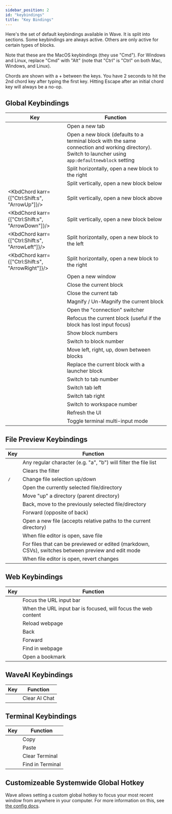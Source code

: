```yaml
---
sidebar_position: 2
id: "keybindings"
title: "Key Bindings"
---
```



<PlatformProvider>

Here's the set of default keybindings available in Wave. It is split into sections.
Some keybindings are always active. Others are only active for certain types of blocks.

Note that these are the MacOS keybindings (they use "Cmd"). For Windows and Linux,
replace "Cmd" with "Alt" (note that "Ctrl" is "Ctrl" on both Mac, Windows, and Linux).

Chords are shown with a + between the keys. You have 2 seconds to hit the 2nd chord key after typing the first key. Hitting Escape after an initial chord key will always be a no-op.

## Global Keybindings

<PlatformSelectorButton />
<div style={{ marginBottom: 20 }}></div>

| Key                                               | Function                                                                                                                                               |
| ------------------------------------------------- | ------------------------------------------------------------------------------------------------------------------------------------------------------ |
| <Kbd k="Cmd:t"/>                                  | Open a new tab                                                                                                                                         |
| <Kbd k="Cmd:n"/>                                  | Open a new block (defaults to a terminal block with the same connection and working directory). Switch to launcher using `app:defaultnewblock` setting |
| <Kbd k="Cmd:d"/>                                  | Split horizontally, open a new block to the right                                                                                                      |
| <Kbd k="Cmd:Shift:d"/>                            | Split vertically, open a new block below                                                                                                               |
| <KbdChord karr={["Ctrl:Shift:s", "ArrowUp"]}/>    | Split vertically, open a new block above                                                                                                               |
| <KbdChord karr={["Ctrl:Shift:s", "ArrowDown"]}/>  | Split vertically, open a new block below                                                                                                               |
| <KbdChord karr={["Ctrl:Shift:s", "ArrowLeft"]}/>  | Split horizontally, open a new block to the left                                                                                                       |
| <KbdChord karr={["Ctrl:Shift:s", "ArrowRight"]}/> | Split horizontally, open a new block to the right                                                                                                      |
| <Kbd k="Cmd:Shift:n"/>                            | Open a new window                                                                                                                                      |
| <Kbd k="Cmd:w"/>                                  | Close the current block                                                                                                                                |
| <Kbd k="Cmd:Shift:w"/>                            | Close the current tab                                                                                                                                  |
| <Kbd k="Cmd:m"/>                                  | Magnify / Un-Magnify the current block                                                                                                                 |
| <Kbd k="Cmd:g"/>                                  | Open the "connection" switcher                                                                                                                         |
| <Kbd k="Cmd:i"/>                                  | Refocus the current block (useful if the block has lost input focus)                                                                                   |
| <Kbd k="Ctrl:Shift"/>                             | Show block numbers                                                                                                                                     |
| <Kbd k="Ctrl:Shift:1-9"/>                         | Switch to block number                                                                                                                                 |
| <Kbd k="Ctrl:Shift:Arrows"/>                      | Move left, right, up, down between blocks                                                                                                              |
| <Kbd k="Ctrl:Shift:k"/>                           | Replace the current block with a launcher block                                                                                                        |
| <Kbd k="Cmd:1-9"/>                                | Switch to tab number                                                                                                                                   |
| <Kbd k="Cmd:["/>                                  | Switch tab left                                                                                                                                        |
| <Kbd k="Cmd:]"/>                                  | Switch tab right                                                                                                                                       |
| <Kbd k="Cmd:Ctrl:1-9"/>                           | Switch to workspace number                                                                                                                             |
| <Kbd k="Cmd:Shift:r"/>                            | Refresh the UI                                                                                                                                         |
| <Kbd k="Ctrl:Shift:i"/>                           | Toggle terminal multi-input mode                                                                                                                       |

## File Preview Keybindings

| Key                                       | Function                                                                                           |
| ----------------------------------------- | -------------------------------------------------------------------------------------------------- |
| <Kbd k="[text]"/>                         | Any regular character (e.g. "a", "b") will filter the file list                                    |
| <Kbd k="Escape"/>                         | Clears the filter                                                                                  |
| <Kbd k="ArrowUp"/> / <Kbd k="ArrowDown"/> | Change file selection up/down                                                                      |
| <Kbd k="Enter"/>                          | Open the currently selected file/directory                                                         |
| <Kbd k="Cmd:ArrowUp"/>                    | Move "up" a directory (parent directory)                                                           |
| <Kbd k="Cmd:ArrowLeft"/>                  | Back, move to the previously selected file/directory                                               |
| <Kbd k="Cmd:ArrowRight"/>                 | Forward (opposite of back)                                                                         |
| <Kbd k="Cmd:o"/>                          | Open a new file (accepts relative paths to the current directory)                                  |
| <Kbd k="Cmd:s"/>                          | When file editor is open, save file                                                                |
| <Kbd k="Cmd:e"/>                          | For files that can be previewed or edited (markdown, CSVs), switches between preview and edit mode |
| <Kbd k="Cmd:r"/>                          | When file editor is open, revert changes                                                           |

## Web Keybindings

| Key                       | Function                                                      |
| ------------------------- | ------------------------------------------------------------- |
| <Kbd k="Cmd:l"/>          | Focus the URL input bar                                       |
| <Kbd k="Escape"/>         | When the URL input bar is focused, will focus the web content |
| <Kbd k="Cmd:r"/>          | Reload webpage                                                |
| <Kbd k="Cmd:ArrowLeft"/>  | Back                                                          |
| <Kbd k="Cmd:ArrowRight"/> | Forward                                                       |
| <Kbd k="Cmd:f"/>          | Find in webpage                                               |
| <Kbd k="Cmd:o"/>          | Open a bookmark                                               |

## WaveAI Keybindings

| Key              | Function      |
| ---------------- | ------------- |
| <Kbd k="Cmd:l"/> | Clear AI Chat |

## Terminal Keybindings

| Key                     | Function         |
| ----------------------- | ---------------- |
| <Kbd k="Ctrl:Shift:c"/> | Copy             |
| <Kbd k="Ctrl:Shift:v"/> | Paste            |
| <Kbd k="Cmd:k"/>        | Clear Terminal   |
| <Kbd k="Cmd:f"/>        | Find in Terminal |

## Customizeable Systemwide Global Hotkey

Wave allows setting a custom global hotkey to focus your most recent window from anywhere in your computer. For more information on this, see [the config docs](./config#customizable-systemwide-global-hotkey).

</PlatformProvider>
